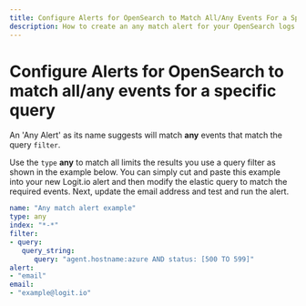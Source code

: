 ```yaml
---
title: Configure Alerts for OpenSearch to Match All/Any Events For a Specific Query
description: How to create an any match alert for your OpenSearch logs or metrics
---
```


# Configure Alerts for OpenSearch to match all/any events for a specific query

An 'Any Alert' as its name suggests will match **any** events that match the query `filter`.

Use the `type` **any** to match all limits the results you use a query 
filter as shown in the example below. You can simply cut and paste this 
example into your new Logit.io alert and then modify the elastic query 
to match the required events. Next, update the email address and test and run the alert.

```yaml copy
name: "Any match alert example"
type: any
index: "*-*"
filter:
- query:
   query_string:
      query: "agent.hostname:azure AND status: [500 TO 599]"      
alert:
- "email"
email:
- "example@logit.io"
```